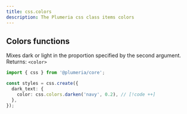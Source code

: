 ```yaml
---
title: css.colors
description: The Plumeria css class items colors
---
```



## Colors functions

Mixes dark or light in the proportion specified by the second argument. Returns: `<color>`

```ts title="TypeScript"
import { css } from '@plumeria/core';

const styles = css.create({
  dark_text: {
    color: css.colors.darken('navy', 0.2), // [!code ++]
  },
});
```
